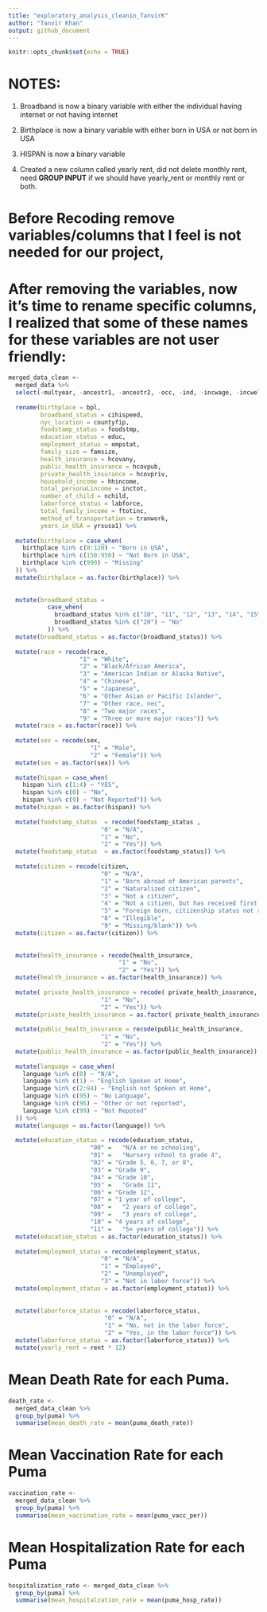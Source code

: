 ```yaml
---
title: "exploratory_analysis_cleanin_TanvirK"
author: "Tanvir Khan" 
output: github_document
---
```



```r
knitr::opts_chunk$set(echo = TRUE)
```

# NOTES:
1. Broadband is now a binary variable with either the individual having internet or not having internet 

2. Birthplace is now a binary variable with either born in USA or not born in USA 

3. HISPAN is now a binary variable

4. Created a new column called yearly rent, did not delete monthly rent, need **GROUP INPUT** if we should have yearly_rent or monthly rent or both. 

# Before Recoding remove variables/columns that I feel is not needed for our project, 

# After removing the variables, now it's time to rename specific columns, I realized that some of these names for these variables are not user friendly:

```r
merged_data_clean <- 
  merged_data %>%
  select(-multyear, -ancestr1, -ancestr2, -occ, -ind, -incwage, -incwelfr, -occscore, -pwpuma00) %>%
  
  rename(birthplace = bpl, 
         broadband_status = cihispeed, 
         nyc_location = countyfip, 
         foodstamp_status = foodstmp,
         education_status = educ,
         employment_status = empstat,
         family_size = famsize, 
         health_insurance = hcovany,
         public_health_insurance = hcovpub, 
         private_health_insurance = hcovpriv, 
         household_income = hhincome, 
         total_personaLincome = inctot, 
         number_of_child = nchild, 
         laborforce_status = labforce,
         total_family_income = ftotinc, 
         method_of_transportation = tranwork, 
         years_in_USA = yrsusa1) %>%
  
  mutate(birthplace = case_when(
    birthplace %in% c(0:120) ~ "Born in USA",
    birthplace %in% c(150:950) ~ "Not Born in USA", 
    birthplace %in% c(999) ~ "Missing"
  )) %>% 
  mutate(birthplace = as.factor(birthplace)) %>% 
  
  
  mutate(broadband_status = 
           case_when(
             broadband_status %in% c("10", "11", "12", "13", "14", "15", "16", "17") ~ "Yes",
             broadband_status %in% c("20") ~ "No"
           )) %>% 
  mutate(broadband_status = as.factor(broadband_status)) %>% 
  
  mutate(race = recode(race, 
                    "1" = "White",
                    "2" = "Black/African America",
                    "3" = "American Indian or Alaska Native",
                    "4" = "Chinese",
                    "5" = "Japanese",
                    "6" = "Other Asian or Pacific Islander",
                    "7" = "Other race, nec",
                    "8" = "Two major races", 
                    "9" = "Three or more major races")) %>%
  mutate(race = as.factor(race)) %>% 
  
  mutate(sex = recode(sex,
                       "1" = "Male",
                       "2" = "Female")) %>%
  mutate(sex = as.factor(sex)) %>%
  
  mutate(hispan = case_when(
    hispan %in% c(1:4) ~ "YES",
    hispan %in% c(0) ~ "No",
    hispan %in% c(9) ~ "Not Reported")) %>%
  mutate(hispan = as.factor(hispan)) %>%
  
  mutate(foodstamp_status  = recode(foodstamp_status ,
                          "0" = "N/A",
                          "1" = "No",
                          "2" = "Yes")) %>%
  mutate(foodstamp_status  = as.factor(foodstamp_status)) %>% 
  
  mutate(citizen = recode(citizen,
                          "0" = "N/A",
                          "1" = "Born abroad of American parents",
                          "2" = "Naturalized citizen",
                          "3" = "Not a citizen",
                          "4" = "Not a citizen, but has received first papers",
                          "5" = "Foreign born, citizenship status not reported",
                          "8" = "Illegible",
                          "9" = "Missing/blank")) %>%
  mutate(citizen = as.factor(citizen)) %>% 
  
  
  mutate(health_insurance = recode(health_insurance,
                               "1" = "No",
                               "2" = "Yes")) %>%
  mutate(health_insurance = as.factor(health_insurance)) %>% 
  
  mutate( private_health_insurance = recode( private_health_insurance,
                          "1" = "No",
                          "2" = "Yes")) %>% 
  mutate(private_health_insurance = as.factor( private_health_insurance)) %>% 
  
  mutate(public_health_insurance = recode(public_health_insurance,
                          "1" = "No",
                          "2" = "Yes")) %>% 
  mutate(public_health_insurance = as.factor(public_health_insurance)) %>% 
  
  mutate(language = case_when(
    language %in% c(0) ~ "N/A", 
    language %in% c(1) ~ "English Spoken at Home",
    language %in% c(2:94) ~ "English not Spoken at Home",
    language %in% c(95) ~ "No Language",
    language %in% c(96) ~ "Other or not reported", 
    language %in% c(99) ~ "Not Repoted"
  )) %>% 
  mutate(language = as.factor(language)) %>% 
  
  mutate(education_status = recode(education_status,
                       "00" =	"N/A or no schooling",
                       "01" =	"Nursery school to grade 4",
                       "02" = "Grade 5, 6, 7, or 8",
                       "03" = "Grade 9",
                       "04" = "Grade 10",
                       "05" =	"Grade 11",
                       "06"	= "Grade 12",
                       "07" = "1 year of college",
                       "08" =	"2 years of college", 
                       "09" =	"3 years of college",
                       "10"	= "4 years of college", 
                       "11" =	"5+ years of college")) %>% 
  mutate(education_status = as.factor(education_status)) %>% 
  
  mutate(employment_status = recode(employment_status,
                          "0" = "N/A",
                          "1" = "Employed",
                          "2" = "Unemployed",
                          "3" = "Not in labor force")) %>%
  mutate(employment_status = as.factor(employment_status)) %>% 
  
  
  mutate(laborforce_status = recode(laborforce_status,
                           "0" = "N/A",
                           "1" = "No, not in the labor force",
                           "2" = "Yes, in the labor force")) %>%
  mutate(laborforce_status = as.factor(laborforce_status)) %>%
  mutate(yearly_rent = rent * 12)
```


# Mean Death Rate for each Puma. 
```r
death_rate <-
  merged_data_clean %>%
  group_by(puma) %>%
  summarise(mean_death_rate = mean(puma_death_rate))
```

# Mean Vaccination Rate for each Puma
```r
vaccination_rate <-
  merged_data_clean %>%
  group_by(puma) %>%
  summarise(mean_vaccination_rate = mean(puma_vacc_per))
```

# Mean Hospitalization Rate for each Puma
```r
hospitalization_rate <- merged_data_clean %>%
  group_by(puma) %>%
  summarise(mean_hospitalzation_rate = mean(puma_hosp_rate))
```

